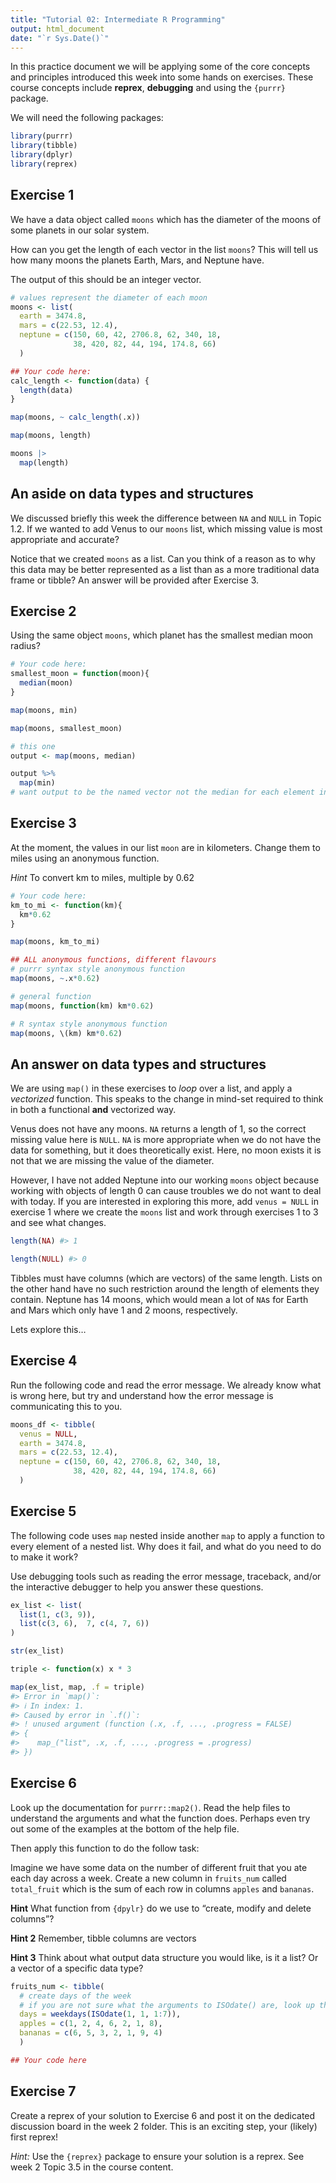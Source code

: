 ```yaml
---
title: "Tutorial 02: Intermediate R Programming"
output: html_document
date: "`r Sys.Date()`"
---
```


In this practice document we will be applying some of the core concepts and principles introduced this week into some hands on exercises. These course concepts include **reprex**, **debugging** and using the `{purrr}` package. 

We will need the following packages: 

```r
library(purrr)
library(tibble)
library(dplyr)
library(reprex)
```

## Exercise 1

We have a data object called `moons` which has the diameter of the moons of some planets in our solar system. 

How can you get the length of each vector in the list `moons`? This will tell us how many moons the planets Earth, Mars, and Neptune have. 

The output of this should be an integer vector. 

```r
# values represent the diameter of each moon 
moons <- list(
  earth = 3474.8,
  mars = c(22.53, 12.4),
  neptune = c(150, 60, 42, 2706.8, 62, 340, 18,
              38, 420, 82, 44, 194, 174.8, 66)
  )
```


```r
## Your code here: 
calc_length <- function(data) {
  length(data)
}

map(moons, ~ calc_length(.x))

map(moons, length)

moons |>
  map(length)
```

## An aside on data types and structures

We discussed briefly this week the difference between `NA` and `NULL` in Topic 1.2. If we wanted to add Venus to our `moons` list, which missing value is most appropriate and accurate? 

Notice that we created `moons` as a list. Can you think of a reason as to why this data may be better represented as a list than as a more traditional data frame or tibble? An answer will be provided after Exercise 3. 

## Exercise 2 

Using the same object `moons`, which planet has the smallest median moon radius? 

```r
# Your code here:
smallest_moon = function(moon){
  median(moon)
}

map(moons, min)

map(moons, smallest_moon)

# this one 
output <- map(moons, median)

output %>%
  map(min)
# want output to be the named vector not the median for each element in the list 
```

## Exercise 3 

At the moment, the values in our list `moon` are in kilometers. Change them to miles using an anonymous function. 

*Hint* To convert km to miles, multiple by 0.62 

```r
# Your code here: 
km_to_mi <- function(km){
  km*0.62
}

map(moons, km_to_mi)

## ALL anonymous functions, different flavours 
# purrr syntax style anonymous function 
map(moons, ~.x*0.62)

# general function 
map(moons, function(km) km*0.62)

# R syntax style anonymous function 
map(moons, \(km) km*0.62)
```


## An answer on data types and structures 

We are using `map()` in these exercises to *loop* over a list, and apply a *vectorized* function. This speaks to the change in mind-set required to think in both a functional **and** vectorized way. 

Venus does not have any moons. `NA` returns a length of 1, so the correct missing value here is `NULL`. `NA` is more appropriate when we do not have the data for something, but it does theoretically exist. Here, no moon exists it is not that we are missing the value of the diameter. 

However, I have not added Neptune into our working `moons` object because working with objects of length 0 can cause troubles we do not want to deal with today. If you are interested in exploring this more, add `venus = NULL` in exercise 1 where we create the `moons` list and work through exercises 1 to 3 and see what changes. 

```r
length(NA) #> 1

length(NULL) #> 0 
```

Tibbles must have columns (which are vectors) of the same length. Lists on the other hand have no such restriction around the length of elements they contain. Neptune has 14 moons, which would mean a lot of `NA`s for Earth and Mars which only have 1 and 2 moons, respectively. 

Lets explore this... 

## Exercise 4 

Run the following code and read the error message. We already know what is wrong here, but try and understand how the error message is communicating this to you. 

```r
moons_df <- tibble(
  venus = NULL,
  earth = 3474.8,
  mars = c(22.53, 12.4),
  neptune = c(150, 60, 42, 2706.8, 62, 340, 18,
              38, 420, 82, 44, 194, 174.8, 66)
  )
```


## Exercise 5

The following code uses `map` nested inside another `map` to apply a function to every element of a nested list. Why does it fail, and what do you need to do to make it work? 

Use debugging tools such as reading the error message, traceback, and/or the interactive debugger to help you answer these questions. 

```r
ex_list <- list(
  list(1, c(3, 9)),
  list(c(3, 6),  7, c(4, 7, 6))
)

str(ex_list)

```

```r
triple <- function(x) x * 3 

map(ex_list, map, .f = triple)
#> Error in `map()`:
#> ℹ In index: 1.
#> Caused by error in `.f()`:
#> ! unused argument (function (.x, .f, ..., .progress = FALSE) 
#> {
#>    map_("list", .x, .f, ..., .progress = .progress)
#> })
```


## Exercise 6 

Look up the documentation for `purrr::map2()`. Read the help files to understand the arguments and what the function does. Perhaps even try out some of the examples at the bottom of the help file. 

Then apply this function to do the follow task: 

Imagine we have some data on the number of different fruit that you ate each day across a week. Create a new column in `fruits_num` called `total_fruit` which is the sum of each row in columns `apples` and `bananas`. 

**Hint** What function from `{dpylr}` do we use to "create, modify and delete columns"?  

**Hint 2** Remember, tibble columns are vectors

**Hint 3** Think about what output data structure you would like, is it a list? Or a vector of a specific data type? 

```r
fruits_num <- tibble(
  # create days of the week 
  # if you are not sure what the arguments to ISOdate() are, look up the documentation! 
  days = weekdays(ISOdate(1, 1, 1:7)),
  apples = c(1, 2, 4, 6, 2, 1, 8),
  bananas = c(6, 5, 3, 2, 1, 9, 4)
  )
```


```r
## Your code here 

```


## Exercise 7

Create a reprex of your solution to Exercise 6 and post it on the dedicated discussion board in the week 2 folder. This is an exciting step, your (likely) first reprex!  

*Hint:* Use the `{reprex}` package to ensure your solution is a reprex. See week 2 Topic 3.5 in the course content. 

